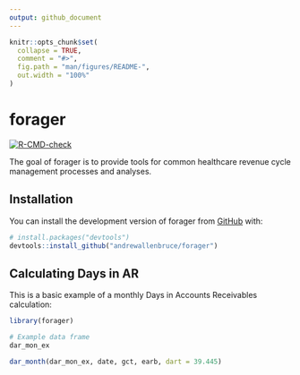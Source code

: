 ```yaml
---
output: github_document
---
```


<!-- README.md is generated from README.Rmd. Please edit that file -->

```r
knitr::opts_chunk$set(
  collapse = TRUE,
  comment = "#>",
  fig.path = "man/figures/README-",
  out.width = "100%"
)
```

# forager

<!-- badges: start -->
[![R-CMD-check](https://github.com/andrewallenbruce/forager/actions/workflows/R-CMD-check.yaml/badge.svg)](https://github.com/andrewallenbruce/forager/actions/workflows/R-CMD-check.yaml)
<!-- badges: end -->

The goal of forager is to provide tools for common healthcare revenue cycle management processes and analyses.

## Installation

You can install the development version of forager from [GitHub](https://github.com/) with:

``` r
# install.packages("devtools")
devtools::install_github("andrewallenbruce/forager")
```

## Calculating Days in AR

This is a basic example of a monthly Days in Accounts Receivables calculation:

```r
library(forager)

# Example data frame
dar_mon_ex
```


```r
dar_month(dar_mon_ex, date, gct, earb, dart = 39.445)
```

